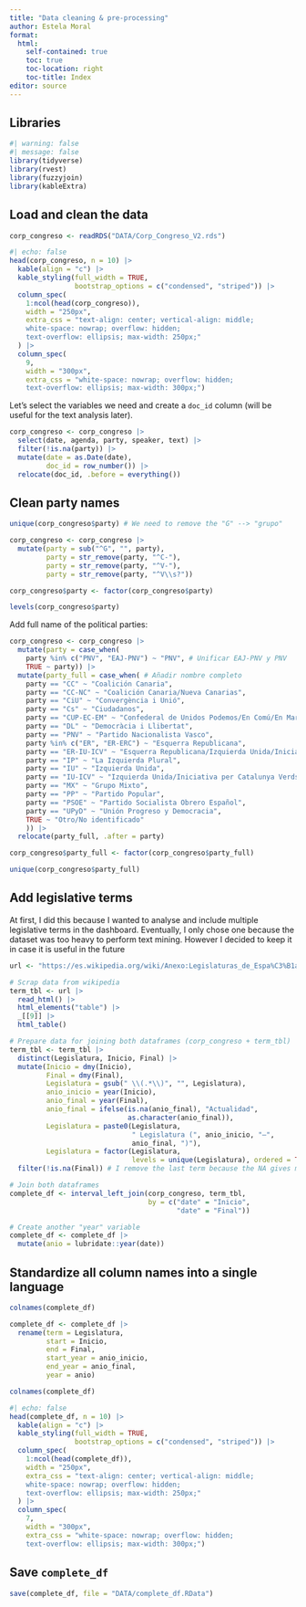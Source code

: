 ---
title: "Data cleaning & pre-processing"
author: Estela Moral
format: 
  html:
    self-contained: true
    toc: true
    toc-location: right
    toc-title: Index
editor: source
---

## Libraries

```{r}
#| warning: false
#| message: false
library(tidyverse)
library(rvest)
library(fuzzyjoin)
library(kableExtra)
```


## Load and clean the data

```{r}
corp_congreso <- readRDS("DATA/Corp_Congreso_V2.rds")
```

```{r}
#| echo: false 
head(corp_congreso, n = 10) |>
  kable(align = "c") |>
  kable_styling(full_width = TRUE, 
                bootstrap_options = c("condensed", "striped")) |>
  column_spec(
    1:ncol(head(corp_congreso)),
    width = "250px",
    extra_css = "text-align: center; vertical-align: middle; 
    white-space: nowrap; overflow: hidden;
    text-overflow: ellipsis; max-width: 250px;"
  ) |> 
  column_spec(
    9,  
    width = "300px",
    extra_css = "white-space: nowrap; overflow: hidden;
    text-overflow: ellipsis; max-width: 300px;") 
```

Let's select the variables we need and create a `doc_id` column (will be useful for the text analysis later).

```{r}
corp_congreso <- corp_congreso |> 
  select(date, agenda, party, speaker, text) |> 
  filter(!is.na(party)) |> 
  mutate(date = as.Date(date),
         doc_id = row_number()) |> 
  relocate(doc_id, .before = everything())
```


## Clean party names

```{r}
unique(corp_congreso$party) # We need to remove the "G" --> "grupo"
```

```{r}
corp_congreso <- corp_congreso |> 
  mutate(party = sub("^G", "", party),
         party = str_remove(party, "^C-"),
         party = str_remove(party, "^V-"),
         party = str_remove(party, "^V\\s?"))

corp_congreso$party <- factor(corp_congreso$party)

levels(corp_congreso$party)
```

Add full name of the political parties:

```{r}
corp_congreso <- corp_congreso |> 
  mutate(party = case_when(
    party %in% c("PNV", "EAJ-PNV") ~ "PNV", # Unificar EAJ-PNV y PNV
    TRUE ~ party)) |> 
  mutate(party_full = case_when( # Añadir nombre completo
    party == "CC" ~ "Coalición Canaria",
    party == "CC-NC" ~ "Coalición Canaria/Nueva Canarias",
    party == "CiU" ~ "Convergència i Unió",
    party == "Cs" ~ "Ciudadanos",
    party == "CUP-EC-EM" ~ "Confederal de Unidos Podemos/En Comú/En Marea",
    party == "DL" ~ "Democràcia i Llibertat",
    party == "PNV" ~ "Partido Nacionalista Vasco",
    party %in% c("ER", "ER-ERC") ~ "Esquerra Republicana",
    party == "ER-IU-ICV" ~ "Esquerra Republicana/Izquierda Unida/Iniciativa per Catalunya Verds",
    party == "IP" ~ "La Izquierda Plural",
    party == "IU" ~ "Izquierda Unida",
    party == "IU-ICV" ~ "Izquierda Unida/Iniciativa per Catalunya Verds",
    party == "MX" ~ "Grupo Mixto",
    party == "PP" ~ "Partido Popular",
    party == "PSOE" ~ "Partido Socialista Obrero Español",
    party == "UPyD" ~ "Unión Progreso y Democracia",
    TRUE ~ "Otro/No identificado"
    )) |> 
  relocate(party_full, .after = party) 

corp_congreso$party_full <- factor(corp_congreso$party_full)

unique(corp_congreso$party_full)
```


## Add legislative terms

At first, I did this because I wanted to analyse and include multiple legislative terms in the dashboard. Eventually, I only chose one because the dataset was too heavy to perform text mining. However I decided to keep it in case it is useful in the future

```{r}
url <- "https://es.wikipedia.org/wiki/Anexo:Legislaturas_de_Espa%C3%B1a"

# Scrap data from wikipedia
term_tbl <- url |> 
  read_html() |> 
  html_elements("table") |>
  _[[9]] |> 
  html_table()

# Prepare data for joining both dataframes (corp_congreso + term_tbl)
term_tbl <- term_tbl |> 
  distinct(Legislatura, Inicio, Final) |> 
  mutate(Inicio = dmy(Inicio),
         Final = dmy(Final),
         Legislatura = gsub(" \\(.*\\)", "", Legislatura),
         anio_inicio = year(Inicio),
         anio_final = year(Final),
         anio_final = ifelse(is.na(anio_final), "Actualidad",
                             as.character(anio_final)),
         Legislatura = paste0(Legislatura, 
                              " Legislatura (", anio_inicio, "–", 
                              anio_final, ")"),
         Legislatura = factor(Legislatura, 
                              levels = unique(Legislatura), ordered = TRUE)) |> 
  filter(!is.na(Final)) # I remove the last term because the NA gives me issues when using fuzzyjoin later, and I don't need it anyways

# Join both dataframes
complete_df <- interval_left_join(corp_congreso, term_tbl,
                                  by = c("date" = "Inicio", 
                                         "date" = "Final"))

# Create another "year" variable
complete_df <- complete_df |> 
  mutate(anio = lubridate::year(date))
```


## Standardize all column names into a single language

```{r}
colnames(complete_df)
```

```{r}
complete_df <- complete_df |> 
  rename(term = Legislatura,
         start = Inicio,
         end = Final,
         start_year = anio_inicio,
         end_year = anio_final,
         year = anio)
```

```{r}
colnames(complete_df)
```

```{r}
#| echo: false 
head(complete_df, n = 10) |>
  kable(align = "c") |>
  kable_styling(full_width = TRUE, 
                bootstrap_options = c("condensed", "striped")) |>
  column_spec(
    1:ncol(head(complete_df)),
    width = "250px",
    extra_css = "text-align: center; vertical-align: middle; 
    white-space: nowrap; overflow: hidden;
    text-overflow: ellipsis; max-width: 250px;"
  ) |> 
  column_spec(
    7,  
    width = "300px",
    extra_css = "white-space: nowrap; overflow: hidden;
    text-overflow: ellipsis; max-width: 300px;") 
```


## Save `complete_df`

```{r}
save(complete_df, file = "DATA/complete_df.RData")
```

